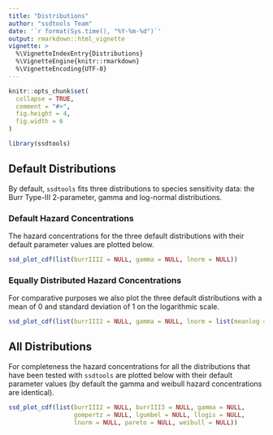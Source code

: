 ```yaml
---
title: "Distributions"
author: "ssdtools Team"
date: '`r format(Sys.time(), "%Y-%m-%d")`'
output: rmarkdown::html_vignette
vignette: >
  %\VignetteIndexEntry{Distributions}
  %\VignetteEngine{knitr::rmarkdown}
  %\VignetteEncoding{UTF-8}
---
```


```r
knitr::opts_chunk$set(
  collapse = TRUE,
  comment = "#>",
  fig.height = 4,
  fig.width = 6
)
```

```r
library(ssdtools)
```

## Default Distributions

By default, `ssdtools` fits three distributions to species sensitivity data:
the Burr Type-III 2-parameter, gamma and log-normal distributions.

### Default Hazard Concentrations

The hazard concentrations for the three default distributions with their default parameter values are plotted below.
```r
ssd_plot_cdf(list(burrIII2 = NULL, gamma = NULL, lnorm = NULL))
```

### Equally Distributed Hazard Concentrations

For comparative purposes we also plot the three default distributions with a mean of 0 and standard deviation of 1 on the logarithmic scale.
```r
ssd_plot_cdf(list(burrIII2 = NULL, gamma = NULL, lnorm = list(meanlog = 0, sdlog = 1)))
```

## All Distributions

For completeness the hazard concentrations for all the distributions that have been tested with `ssdtools` are plotted below with their default parameter values (by default the gamma and weibull hazard concentrations are identical).
```r
ssd_plot_cdf(list(burrIII2 = NULL, burrIII3 = NULL, gamma = NULL,
                  gompertz = NULL, lgumbel = NULL, llogis = NULL,
                  lnorm = NULL, pareto = NULL, weibull = NULL))

```